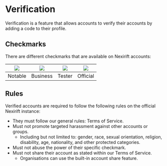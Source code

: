 
# Verification

Verification is a feature that allows accounts to verify their accounts by adding a code to their profile.

## Checkmarks

<BadgeWrapper selected="Instance Variation" />

There are different checkmarks that are available on Nexirift accounts:

| ![](notable.svg) | ![](business.svg) | ![](tester.svg) | ![](official.svg) |
| ---------------- | ----------------- | --------------- | ----------------- |
| Notable          | Business          | Tester          | Official          |

## Rules

<BadgeWrapper selected="Specific to Nexirift" />

Verified accounts are required to follow the following rules on the official Nexirift instance:

- They must follow our general rules: Terms of Service.
- Must not promote targeted harassment against other accounts or groups.
  - Including but not limited to: gender, race, sexual orientation, religion, disability, age, nationality, and other protected categories.
- Must not abuse the power of their specific checkmark.
- Must not share their account as stated within our Terms of Service.
  - Organisations can use the built-in account share feature.
